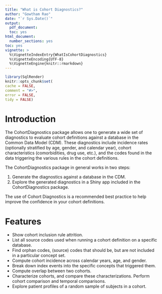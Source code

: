 ```yaml
---
title: "What is Cohort Diagnostics?"
author: "Gowtham Rao"
date: "`r Sys.Date()`"
output:
  pdf_document: 
  toc: yes     
html_document:
  number_sections: yes
toc: yes
vignette: >
  %\VignetteIndexEntry{WhatIsCohortDiagnostics}
  %\VignetteEncoding{UTF-8}    
  %\VignetteEngine{knitr::rmarkdown}
---
```

  
  ```r
library(SqlRender)
knitr::opts_chunk$set(
  cache = FALSE,
  comment = "#>",
  error = FALSE,
  tidy = FALSE)
  ```

# Introduction

The CohortDiagnostics package allows one to generate a wide set of diagnostics to evaluate cohort definitions against a database in the Common Data Model (CDM). These diagnostics include incidence rates (optionally stratified by age, gender, and calendar year), cohort characteristics (comorbidities, drug use, etc.), and the codes found in the data triggering the various rules in the cohort definitions.

The CohortDiagnostics package in general works in two steps:
  
1. Generate the diagnostics against a database in the CDM.
2. Explore the generated diagnostics in a Shiny app included in the CohortDiagnostics package.

The use of Cohort Diagnostics is a recommended best practice to help improve the confidence in your cohort definitions. 

Features
========
- Show cohort inclusion rule attrition. 
- List all source codes used when running a cohort definition on a specific database.
- Find orphan codes, (source) codes that should be, but are not included in a particular concept set.
- Compute cohort incidence across calendar years, age, and gender.
- Break down index events into the specific concepts that triggered them.
- Compute overlap between two cohorts.
- Characterize cohorts, and compare these characterizations. Perform cohort comparison and temporal comparisons. 
- Explore patient profiles of a random sample of subjects in a cohort.